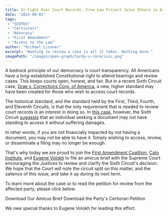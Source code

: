 ```yaml
---
title: In Fight Over Court Records, Free Law Project Joins Others in Asking SCOTUS to Reverse Sixth Circuit Ruling
date: "2023-09-01"
tags:
 - "SCOTUS"
 - "Certiorari"
 - "Advocacy"
 - "First Amendment"
 - "Access to the Law"
author: "Michael Lissner"
excerpt: "Wanting to review a case is all it takes. Nothing more."
imagePath: "/images/open-graph/tardy-v-corecivic.png"
---
```


<p class="lead">A bedrock principle of our democracy is court transparency. All Americans have a long-established Constitutional right to attend hearings and review cases. This keeps courts open, honest, and fair. But in a recent Sixth Circuit case, <a href="https://www.courtlistener.com/docket/65755830/nikki-grae-v-corrections-corp-of-america/">Grae v. Corrections Corp. of America</a>, a new, higher standard may have been created for those who wish to access court records.</p>

The historical standard, and the standard held by the First, Third, Fourth, and Eleventh Circuits, is that the only requirement that is needed to review court records is an interest in doing so. In [this case][case], however, the Sixth Circuit [suggests][op] that an individual seeking a document may not have standing to access it without suffering damages.

In other words, if you are not financially impacted by not having a document, you may not be able to have it. Simply wishing to access, review, or disseminate a filing may no longer be enough.

That's why today we are proud to join the <a href="https://firstamendmentcoalition.org/">First Amendment Coalition</a>, <a href="https://www.cato.org">Cato Institute</a>, and <a href="https://law.ucla.edu/faculty/faculty-profiles/eugene-volokh">Eugene Volokh</a> to file an amicus brief with the Supreme Court encouraging the Justices to review and clarify the Sixth Circuit's decision. We hope that the Court will note the circuit split on this matter, and the salience of this issue, and take it up during its next term.

To learn more about the case or to read the petition for review from the affected party, please click below.

<p className="text-center">
  <PurpleButton href="/pdf/tardy-v-corecivic/amicus-brief-flp-et-al.pdf" size="lg">Download Our Amicus Brief</PurpleButton>
  <PurpleButton href="/pdf/tardy-v-corecivic/certiorari-petition.pdf" size="lg">Download the Party's Certiorari Petition</PurpleButton>
</p>

We owe special thanks to Eugene Volokh for leading this effort.

[op]: https://storage.courtlistener.com/pdf/2023/01/13/nikki_grae_v._corrections_corp._of_am..pdf
[case]: https://www.courtlistener.com/docket/65755830/nikki-grae-v-corrections-corp-of-america/